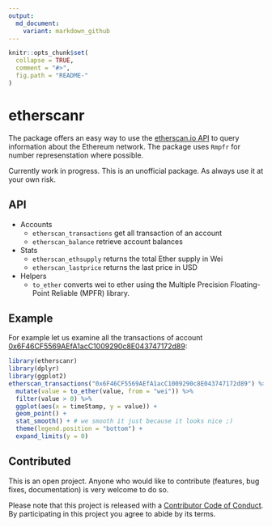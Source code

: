 ```yaml
---
output:
  md_document:
    variant: markdown_github
---
```


<!-- README.md is generated from README.Rmd. Please edit that file -->

```r
knitr::opts_chunk$set(
  collapse = TRUE,
  comment = "#>",
  fig.path = "README-"
)
```

# etherscanr

The package offers an easy way to use the [etherscan.io API](https://etherscan.io/apis) to query information about the Ethereum network. The package uses `Rmpfr` for number represenstation where possible.

Currently work in progress. This is an unofficial package. As always use it at your own risk.


## API

* Accounts
    * `etherscan_transactions` get all transaction of an account
    * `etherscan_balance` retrieve account balances
  
* Stats
    * `etherscan_ethsupply` returns the total Ether supply in Wei
    * `etherscan_lastprice` returns the last price in USD
  
* Helpers
    * `to_ether` converts wei to ether using the Multiple Precision Floating-Point Reliable (MPFR) library.
  

## Example

For example let us examine all the transactions of account [0x6F46CF5569AEfA1acC1009290c8E043747172d89](https://etherscan.io/address/0x6F46CF5569AEfA1acC1009290c8E043747172d89):

```r
library(etherscanr)
library(dplyr)
library(ggplot2)
etherscan_transactions("0x6F46CF5569AEfA1acC1009290c8E043747172d89") %>% 
  mutate(value = to_ether(value, from = "wei")) %>% 
  filter(value > 0) %>% 
  ggplot(aes(x = timeStamp, y = value)) + 
  geom_point() + 
  stat_smooth() + # we smooth it just because it looks nice ;)
  theme(legend.position = "bottom") + 
  expand_limits(y = 0)
```

## Contributed

This is an open project. Anyone who would like to contribute (features, bug fixes, documentation) is very welcome to do so.

Please note that this project is released with a [Contributor Code of Conduct](CONDUCT.md). By participating in this project you agree to abide by its terms.